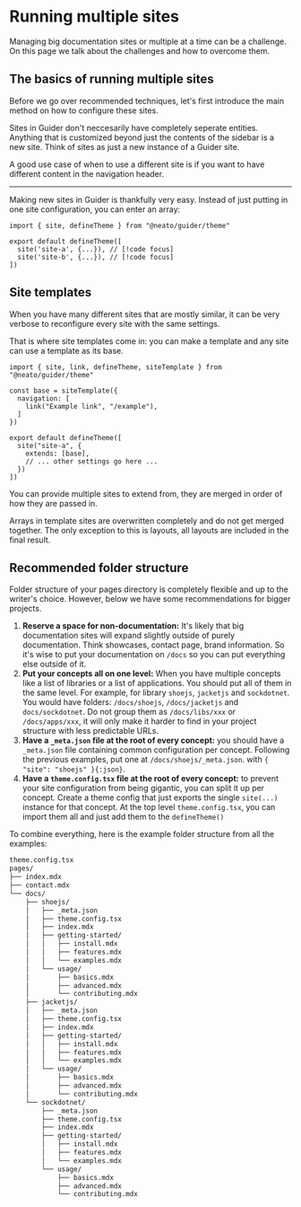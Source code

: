 # Running multiple sites

Managing big documentation sites or multiple at a time can be a challenge. On this page we talk about
the challenges and how to overcome them.


## The basics of running multiple sites

Before we go over recommended techniques, let's first introduce the main method
on how to configure these sites.

Sites in Guider don't neccesarily have completely seperate entities. Anything that is customized
beyond just the contents of the sidebar is a new site. Think of sites as just a new instance of a Guider site.

A good use case of when to use a different site is if you want to have different content in the navigation header.

---

Making new sites in Guider is thankfully very easy. Instead of just putting in one site configuration, you can enter an array:

```tsx title="theme.config.tsx" showLineNumbers
import { site, defineTheme } from "@neato/guider/theme"

export default defineTheme([
  site('site-a', {...}), // [!code focus]
  site('site-b', {...}), // [!code focus]
])
```


## Site templates

When you have many different sites that are mostly similar, it can be very verbose to reconfigure every site with the same settings.

That is where site templates come in: you can make a template and any site can use a template as its base.

```tsx title="theme.config.tsx" showLineNumbers
import { site, link, defineTheme, siteTemplate } from "@neato/guider/theme"

const base = siteTemplate({
  navigation: [
    link("Example link", "/example"),
  ]
})

export default defineTheme([
  site("site-a", {
    extends: [base],
    // ... other settings go here ...
  })
])
```

You can provide multiple sites to extend from, they are merged in order of how they are passed in.

<Warning>
  Arrays in template sites are overwritten completely and do not get merged together.
  The only exception to this is layouts, all layouts are included in the final result.
</Warning>


## Recommended folder structure

Folder structure of your pages directory is completely flexible and up to the writer's choice.
However, below we have some recommendations for bigger projects.

1. **Reserve a space for non-documentation:** It's likely that big documentation sites will expand slightly outside of purely documentation.
Think showcases, contact page, brand information. So it's wise to put your documentation on `/docs` so you can put everything else outside of it.
2. **Put your concepts all on one level:** When you have multiple concepts like a list of libraries or a list of applications. You should put all of them
in the same level. For example, for library `shoejs`, `jacketjs` and `sockdotnet`. You would have folders: `/docs/shoejs`, `/docs/jacketjs` and `docs/sockdotnet`.
Do not group them as `/docs/libs/xxx` or `/docs/apps/xxx`, it will only make it harder to find in your project structure with less predictable URLs.
3. **Have a `_meta.json` file at the root of every concept:** you should have a `_meta.json` file containing common configuration per concept.
Following the previous examples, put one at `/docs/shoejs/_meta.json`. with `{ "site": "shoejs" }{:json}`.
4. **Have a `theme.config.tsx` file at the root of every concept:** to prevent your site configuration from being gigantic, you can split it up per concept.
Create a theme config that just exports the single `site(...)` instance for that concept. At the top level `theme.config.tsx`, you can import them all and just add them to the `defineTheme()`

To combine everything, here is the example folder structure from all the examples:
```sh
theme.config.tsx
pages/
├── index.mdx
├── contact.mdx
└── docs/
    ├── shoejs/
    │   ├── _meta.json
    │   ├── theme.config.tsx
    │   ├── index.mdx
    │   ├── getting-started/
    │   │   ├── install.mdx
    │   │   ├── features.mdx
    │   │   └── examples.mdx
    │   └── usage/
    │       ├── basics.mdx
    │       ├── advanced.mdx
    │       └── contributing.mdx
    ├── jacketjs/
    │   ├── _meta.json
    │   ├── theme.config.tsx
    │   ├── index.mdx
    │   ├── getting-started/
    │   │   ├── install.mdx
    │   │   ├── features.mdx
    │   │   └── examples.mdx
    │   └── usage/
    │       ├── basics.mdx
    │       ├── advanced.mdx
    │       └── contributing.mdx
    └── sockdotnet/
        ├── _meta.json
        ├── theme.config.tsx
        ├── index.mdx
        ├── getting-started/
        │   ├── install.mdx
        │   ├── features.mdx
        │   └── examples.mdx
        └── usage/
            ├── basics.mdx
            ├── advanced.mdx
            └── contributing.mdx
```
